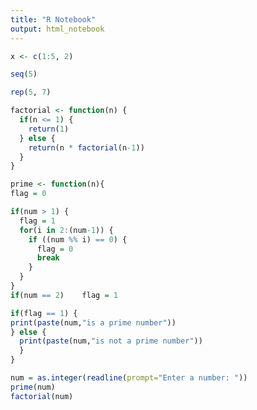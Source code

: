 ```yaml
---
title: "R Notebook"
output: html_notebook
---
```

```r

x <- c(1:5, 2)

seq(5)

rep(5, 7)

```

```r
factorial <- function(n) {
  if(n <= 1) {
    return(1)
  } else { 
    return(n * factorial(n-1))
  }
}
```

```r
prime <- function(n){
flag = 0

if(num > 1) {
  flag = 1
  for(i in 2:(num-1)) {
    if ((num %% i) == 0) {
      flag = 0
      break
    }
  }
} 
if(num == 2)    flag = 1

if(flag == 1) {
print(paste(num,"is a prime number"))
} else {
  print(paste(num,"is not a prime number"))
  }
}
```

```r
num = as.integer(readline(prompt="Enter a number: "))
prime(num)
factorial(num)

```